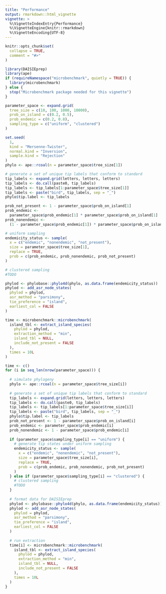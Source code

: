 ```yaml
---
title: "Performance"
output: rmarkdown::html_vignette
vignette: >
  %\VignetteIndexEntry{Performance}
  %\VignetteEngine{knitr::rmarkdown}
  %\VignetteEncoding{UTF-8}
---
```


```r
knitr::opts_chunk$set(
  collapse = TRUE,
  comment = "#>"
)
```

```r
library(DAISIEprep)
library(ape)
if (requireNamespace("microbenchmark", quietly = TRUE)) {
  library(microbenchmark)
} else {
  stop("Microbenchmark package needed for this vignette")
}
```

```r
parameter_space <- expand.grid(
  tree_size = c(10, 100, 1000, 10000),
  prob_on_island = c(0.2, 0.5),
  prob_endemic = c(0.2, 0.8),
  sampling_type = c("uniform", "clustered")
)
```

```r
set.seed(
  1,
  kind = "Mersenne-Twister",
  normal.kind = "Inversion",
  sample.kind = "Rejection"
)
phylo <- ape::rcoal(n = parameter_space$tree_size[1])

# generate a set of unique tip labels that conform to standard
tip_labels <- expand.grid(letters, letters, letters)
tip_labels <- do.call(paste0, tip_labels)
tip_labels <- tip_labels[1:parameter_space$tree_size[1]]
tip_labels <- paste("bird", tip_labels, sep = "_")
phylo$tip.label <- tip_labels
```

```r
prob_not_present <- 1 - parameter_space$prob_on_island[1]
prob_endemic <- 
  parameter_space$prob_endemic[1] * parameter_space$prob_on_island[1]
prob_nonendemic <- 
  (1 - parameter_space$prob_endemic[1]) * parameter_space$prob_on_island[1]

# uniform sampling
endemicity_status <- sample(
  x = c("endemic", "nonendemic", "not_present"),
  size = parameter_space$tree_size[1],
  replace = TRUE,
  prob = c(prob_endemic, prob_nonendemic, prob_not_present)
)

# clustered sampling
#TODO
```

```r
phylod <- phylobase::phylo4d(phylo, as.data.frame(endemicity_status))
phylod <- add_asr_node_states(
  phylod = phylod,
  asr_method = "parsimony",
  tie_preference = "island",
  earliest_col = FALSE
)
```

```r
time <- microbenchmark::microbenchmark(
  island_tbl <- extract_island_species(
    phylod = phylod,
    extraction_method = "min",
    island_tbl = NULL,
    include_not_present = FALSE
  ),
  times = 10L
)
```

```r
time <- c()
for (i in seq_len(nrow(parameter_space))) {
  
  # simulate phylogeny
  phylo <- ape::rcoal(n = parameter_space$tree_size[i])
  
  # generate a set of unique tip labels that conform to standard
  tip_labels <- expand.grid(letters, letters, letters)
  tip_labels <- do.call(paste0, tip_labels)
  tip_labels <- tip_labels[1:parameter_space$tree_size[i]]
  tip_labels <- paste("bird", tip_labels, sep = "_")
  phylo$tip.label <- tip_labels
  prob_not_present <- 1 - parameter_space$prob_on_island[i]
  prob_endemic <- parameter_space$prob_endemic[i]
  prob_nonendemic <- 1 - parameter_space$prob_endemic[i]
  
  if (parameter_space$sampling_type[i] == "uniform") {
    # generate tip states under uniform sampling
    endemicity_status <- sample(
      x = c("endemic", "nonendemic", "not_present"),
      size = parameter_space$tree_size[i],
      replace = TRUE,
      prob = c(prob_endemic, prob_nonendemic, prob_not_present)
    )  
  } else if (parameter_space$sampling_type[i] == "clustered") {
    # clustered sampling
    #TODO
  }
  
  # format data for DAISIEprep
  phylod <- phylobase::phylo4d(phylo, as.data.frame(endemicity_status))
  phylod <- add_asr_node_states(
    phylod = phylod,
    asr_method = "parsimony",
    tie_preference = "island",
    earliest_col = FALSE
  )
  
  # run extraction
  time[i] <- microbenchmark::microbenchmark(
    island_tbl <- extract_island_species(
      phylod = phylod,
      extraction_method = "min",
      island_tbl = NULL,
      include_not_present = FALSE
    ),
    times = 10L
  )
}
```
